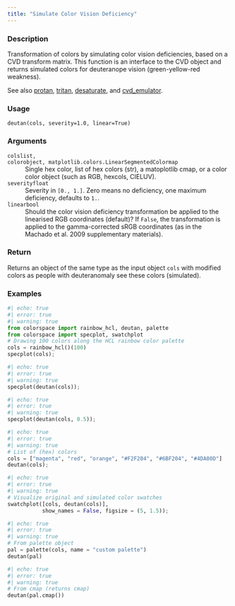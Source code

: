 ```yaml
---
title: "Simulate Color Vision Deficiency"
---
```


### Description

Transformation of colors by simulating color vision deficiencies, based on
a CVD transform matrix. This function is an interface to the CVD object and
returns simulated colors for deuteranope vision (green-yellow-red
weakness).

See also [protan](colorspace.CVD.protan.qmd), [tritan](colorspace.CVD.tritan.qmd), [desaturate](colorspace.CVD.desaturate.qmd), and
[cvd_emulator](colorspace.cvd_emulator.cvd_emulator.qmd).

### Usage

<pre><code class='language-python'>deutan(cols, severity=1.0, linear=True)</code></pre>

### Arguments

<dl class="pyp-list param-list">
  <dt style = "white-space: nowrap; font-family: monospace; vertical-align: top">
   <code id="colorspace.CVD.deutan:cols">cols</code><code class="argument-class">list, colorobject, matplotlib.colors.LinearSegmentedColormap</code>
  </dt>
 <dd>Single hex color, list of hex colors (str), a matoplotlib cmap, or
a color color object (such as RGB, hexcols, CIELUV).</dd>
  <dt style = "white-space: nowrap; font-family: monospace; vertical-align: top">
   <code id="colorspace.CVD.deutan:severity">severity</code><code class="argument-class">float</code>
  </dt>
 <dd>Severity in `[0., 1.]`. Zero means no deficiency, one
maximum deficiency, defaults to `1.`.</dd>
  <dt style = "white-space: nowrap; font-family: monospace; vertical-align: top">
   <code id="colorspace.CVD.deutan:linear">linear</code><code class="argument-class">bool</code>
  </dt>
 <dd>Should the color vision deficiency transformation be applied to the
linearised RGB coordinates (default)? If `False`, the transformation is applied to the
gamma-corrected sRGB coordinates (as in the Machado et al. 2009 supplementary materials).</dd>
</dl>

### Return

Returns an object of the same type as the input object `cols` with
modified colors as people with deuteranomaly see these colors (simulated).

### Examples

```python
#| echo: true
#| error: true
#| warning: true
from colorspace import rainbow_hcl, deutan, palette
from colorspace import specplot, swatchplot
# Drawing 100 colors along the HCL rainbow color palette
cols = rainbow_hcl()(100)
specplot(cols);
```

```python
#| echo: true
#| error: true
#| warning: true
specplot(deutan(cols));
```

```python
#| echo: true
#| error: true
#| warning: true
specplot(deutan(cols, 0.5));
```

```python
#| echo: true
#| error: true
#| warning: true
# List of (hex) colors
cols = ["magenta", "red", "orange", "#F2F204", "#6BF204", "#4DA00D"]
deutan(cols);
```

```python
#| echo: true
#| error: true
#| warning: true
# Visualize original and simulated color swatches
swatchplot([cols, deutan(cols)],
           show_names = False, figsize = (5, 1.5));
```

```python
#| echo: true
#| error: true
#| warning: true
# From palette object
pal = palette(cols, name = "custom palette")
deutan(pal)
```

```python
#| echo: true
#| error: true
#| warning: true
# From cmap (returns cmap)
deutan(pal.cmap())
```



